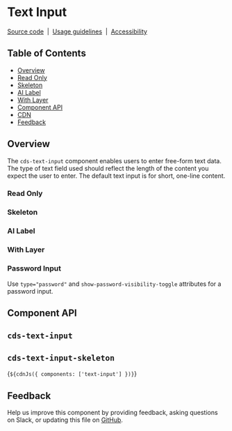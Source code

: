 
<Meta of={TextInputStories} />

# Text Input

[Source code](https://github.com/carbon-design-system/carbon/tree/main/packages/web-components/src/components/text-input)
&nbsp;|&nbsp;
[Usage guidelines](https://www.carbondesignsystem.com/components/text-input/usage)
&nbsp;|&nbsp;
[Accessibility](https://www.carbondesignsystem.com/components/text-input/accessibility)

## Table of Contents

- [Overview](#overview)
- [Read Only](#read-only)
- [Skeleton](#skeleton)
- [AI Label](#ai-label)
- [With Layer](#with-layer)
- [Component API](#component-api)
- [CDN](#cdn)
- [Feedback](#feedback)

## Overview

The `cds-text-input` component enables users to enter free-form text data. The
type of text field used should reflect the length of the content you expect the
user to enter. The default text input is for short, one-line content.

<Canvas of={TextInputStories.Default} />

### Read Only

<Canvas of={TextInputStories.ReadOnly} />

### Skeleton

<Canvas of={TextInputStories.Skeleton} />

### AI Label

<Canvas of={TextInputStories.WithAILabel} />

### With Layer

<Canvas of={TextInputStories.WithLayer} />

### Password Input

Use `type="password"` and `show-password-visibility-toggle` attributes for a
password input.

<Canvas of={TextInputStories.TogglePasswordVisibility} />

## Component API

## `cds-text-input`

<ArgTypes of="cds-text-input" />

## `cds-text-input-skeleton`

<ArgTypes of="cds-text-input-skeleton" />

<Markdown>{`${cdnJs({ components: ['text-input'] })}`}</Markdown>

## Feedback

Help us improve this component by providing feedback, asking questions on Slack,
or updating this file on
[GitHub](https://github.com/carbon-design-system/carbon/edit/main/packages/web-components/src/components/text-input/text-input.mdx).
